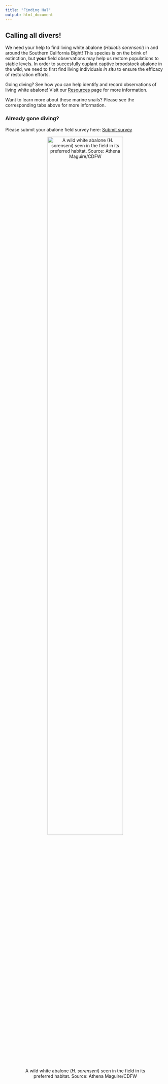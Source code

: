 ```yaml
---
title: "Finding Hal"
output: html_document
---
```


## Calling all divers! 
We need your help to find living
white abalone (*Haliotis sorenseni*) in and around the Southern California Bight! This species is on the brink of extinction, but **your** field observations may help us restore populations to stable levels. In order to succesfully ouplant captive broodstock abalone in the wild, we need to first find living individuals *in situ* to ensure the efficacy of restoration efforts. 

Going diving? See how you can help identify and record observations of living white abalone! Visit our [Resources](Resources.html) page for more information.

Want to learn more about these marine snails? Please see the corresponding tabs above for more information. 

### Already gone diving? {#submit}

Please submit your abalone field survey here: <a class="btn btn-primary fa fa-paper-plane"  href="https://forms.gle/7ES7mD9mbVvvCtKX9" target="_blank"> Submit survey</a>


<center>

![A wild white abalone (*H. sorenseni*) seen in the field in its preferred habitat. Source: Athena Maguire/CDFW](./images/wild_white.jpg){width=75%}

<center>